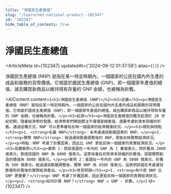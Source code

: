 ```yaml
---
title: "淨國民生產總值"
slug: "/learn/net-national-product--102347"
id: "102347"
hide_table_of_contents: true
---
```



# 淨國民生產總值

<ArticleMeta id={102347} updatedAt={'2024-09-12 01:37:58'} alias={`[]`} />
<div className='border-solid border-b border-t-0 my-4 border-[var(--ifm-color-gray-300)]' />

淨國民生產總值 (NNP) 是指在某一特定時期內，一個國家的公民在國內外生產的成品和服務的貨幣價值。它相當於國民生產總值 (GNP)，即一個國家年產值的總值，減去購買新商品以維持現有存量的 GNP 金額，也被稱為折舊。

<AIContent content={`<h2>淨國民生產總值 (NNP)</h2><h3>定義</h3><p>淨國民生產總值（NNP）是指在某一特定時期內，一個國家的公民在國內外生產的成品和服務的貨幣價值。它相當於國民生產總值（GNP），即一個國家年產值的總值，減去購買新商品以維持現有存量的 GNP 金額，也被稱為折舊。</p><h3>起源</h3><p>淨國民生產總值的概念起源於 20 世紀初期，隨着經濟學的發展，經濟學家們開始關注不僅僅是總產值，還要考慮到資本設備的折舊。通過這種方式，NNP 可以更準確地反映一個國家的經濟健康狀況。</p><h3>類別與特點</h3><p>1. <strong>名義 NNP</strong>：未考慮通貨膨脹因素的 NNP。</p><p>2. <strong>實際 NNP</strong>：經過通貨膨脹調整後的 NNP，更能反映實際經濟狀況。</p><p>特點：NNP 考慮了折舊因素，因此比 GNP 更能反映一個國家的真實經濟狀況。</p><h3>具體案例</h3><p>案例 1：假設某國在一年內的 GNP 為 1 萬億美元，而折舊為 2000 億美元，那麼該國的 NNP 為 8000 億美元。這意味着在扣除資本設備的折舊後，該國實際創造的價值為 8000 億美元。</p><p>案例 2：某國在一年內的 GNP 為 5000 億美元，折舊為 500 億美元。經過通貨膨脹調整後，實際 NNP 為 4500 億美元。這表明該國在考慮通貨膨脹和折舊後的實際經濟產出。</p><h3>常見問題</h3><p>1. <strong>為什麼 NNP 比 GNP 更重要？</strong> NNP 考慮了折舊因素，因此更能反映一個國家的真實經濟狀況。</p><p>2. <strong>如何計算 NNP？</strong> NNP = GNP - 折舊。</p>`} id={102347} />
